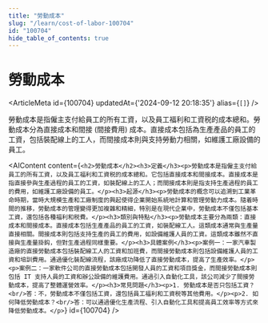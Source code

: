 ```yaml
---
title: "勞動成本"
slug: "/learn/cost-of-labor-100704"
id: "100704"
hide_table_of_contents: true
---
```



# 勞動成本

<ArticleMeta id={100704} updatedAt={'2024-09-12 20:18:35'} alias={`[]`} />
<div className='border-solid border-b border-t-0 my-4 border-[var(--ifm-color-gray-300)]' />

勞動成本是指僱主支付給員工的所有工資，以及員工福利和工資税的成本總和。勞動成本分為直接成本和間接 (間接費用) 成本。直接成本包括為生產產品的員工的工資，包括裝配線上的工人，而間接成本則與支持勞動力相關，如維護工廠設備的員工。

<AIContent content={`<h2>勞動成本</h2><h3>定義</h3><p>勞動成本是指僱主支付給員工的所有工資，以及員工福利和工資税的成本總和。它包括直接成本和間接成本。直接成本是指直接參與生產過程的員工的工資，如裝配線上的工人；而間接成本則是指支持生產過程的員工的費用，如維護工廠設備的員工。</p><h3>起源</h3><p>勞動成本的概念可以追溯到工業革命時期，當時大規模生產和工廠制度的興起使得企業開始系統地計算和管理勞動力成本。隨着時間的推移，勞動成本的管理變得更加複雜和精細，特別是在現代企業中，勞動成本不僅包括基本工資，還包括各種福利和税費。</p><h3>類別與特點</h3><p>勞動成本主要分為兩類：直接成本和間接成本。直接成本包括生產產品的員工的工資，如裝配線工人。這類成本通常與生產量直接相關。間接成本則包括支持生產的員工的費用，如設備維護人員的工資。這類成本雖然不直接與生產量掛鈎，但對生產過程同樣重要。</p><h3>具體案例</h3><p>案例一：一家汽車製造廠的直接勞動成本包括裝配線工人的工資和加班費，而間接勞動成本則包括設備維護人員的工資和培訓費用。通過優化裝配線流程，該廠成功降低了直接勞動成本，提高了生產效率。</p><p>案例二：一家軟件公司的直接勞動成本包括開發人員的工資和項目獎金，而間接勞動成本則包括 IT 支持人員的工資和辦公設備的維護費用。通過引入自動化工具，該公司減少了間接勞動成本，提高了整體運營效率。</p><h3>常見問題</h3><p>1. 勞動成本是否只包括工資？<br/>答：不，勞動成本不僅包括工資，還包括員工福利和工資税等其他費用。</p><p>2. 如何降低勞動成本？<br/>答：可以通過優化生產流程、引入自動化工具和提高員工效率等方式來降低勞動成本。</p>`} id={100704} />
